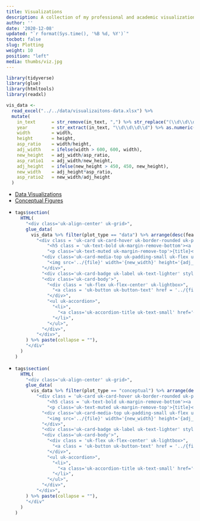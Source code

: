 ```yaml
---
title: Visualizations
description: A collection of my professional and academic visualizations
author: ''
date: '2020-12-08'
updated: "`r format(Sys.time(), '%B %d, %Y')`"
tocbot: false
slug: Plotting
weight: 10
position: "left"
media: thumbs/viz.jpg
---
```


```r
library(tidyverse)
library(glue)
library(htmltools)
library(readxl)

vis_data <- 
  read_excel("../../data/visualizaitons-data.xlsx") %>% 
  mutate(
    in_text      = str_remove(in_text, ",") %>% str_replace("(\\d\\d\\d\\d)", "\\(\\1\\)"),
    year         = str_extract(in_text, "\\d\\d\\d\\d") %>% as.numeric(),
    width        = width,
    height       = height,
    asp_ratio    = width/height,
    adj_width    = ifelse(width > 600, 600, width),
    new_height   = adj_width/asp_ratio,
    asp_ratio1   = adj_width/new_height,
    adj_height   = ifelse(new_height > 450, 450, new_height),
    new_width    = adj_height*asp_ratio,
    asp_ratio2   = new_width/adj_height
  )
```

<div class = 'uk-container uk-container-small'>
<ul class = 'uk-flex-center' uk-tab>
<li class='uk-active'><a href = '#'>Data Visualizations</a></li>
<li><a href = '#'>Conceptual Figures</a></li>
</ul>
<ul class = 'uk-switcher uk-padding uk-padding-remove-vertical uk-width-1-1@m'>

<li>

```r
tags$section(
  HTML(
    "<div class='uk-align-center' uk-grid>",
    glue_data(
      vis_data %>% filter(plot_type == "data") %>% arrange(desc(featured), desc(year), title, figure),
        "<div class = 'uk-card uk-card-hover uk-border-rounded uk-padding'>",
            "<h5 class = 'uk-text-bold uk-margin-remove-bottom'><a class='uk-link-heading' href= '{link}'>{in_text}</a>, Figure {figure}</h5>",
            "<p class='uk-text-muted uk-margin-remove-top'>{title}</p>",
          "<div class='uk-card-media-top uk-padding-small uk-flex uk-flex-center' >",
            "<img src='../{file}' width='{new_width}' height='{adj_height}' alt=''>",
          "</div>",
          "<div class='uk-card-badge uk-label uk-text-lighter' style='text-transform:none;'>{tool}</div>",
          "<div class='uk-card-body'>",
            "<div class = 'uk-flex uk-flex-center' uk-lightbox>",
              "<a class = 'uk-button uk-button-text' href = '../{file}'>View Full Size</a>",
            "</div>",
            "<ul uk-accordion>",
              "<li>",
                "<a class='uk-accordion-title uk-text-small' href='#'>Caption</a><div class='uk-accordion-content'><p class='uk-text-small uk-text-lighter'>{caption}</p></div>",
              "</li>",
            "</ul>",
          "</div>",
        "</div>",
    ) %>% paste(collapse = ""),
    "</div"
  )
)
```

</li>
<li>

```r
tags$section(
  HTML(
    "<div class='uk-align-center' uk-grid>",
    glue_data(
      vis_data %>% filter(plot_type == "conceptual") %>% arrange(desc(featured), desc(year), title, figure),
        "<div class = 'uk-card uk-card-hover uk-border-rounded uk-padding'>",
            "<h5 class = 'uk-text-bold uk-margin-remove-bottom'><a class='uk-link-heading' href= '{link}'>{in_text}</a>, Figure {figure}</h5>",
            "<p class='uk-text-muted uk-margin-remove-top'>{title}</p>",
          "<div class='uk-card-media-top uk-padding-small uk-flex uk-flex-center' >",
            "<img src='../{file}' width='{new_width}' height='{adj_height}' alt=''>",
          "</div>",
          "<div class='uk-card-badge uk-label uk-text-lighter' style='text-transform:none;'>{tool}</div>",
          "<div class='uk-card-body'>",
            "<div class = 'uk-flex uk-flex-center' uk-lightbox>",
              "<a class = 'uk-button uk-button-text' href = '../{file}'>View Full Size</a>",
            "</div>",
            "<ul uk-accordion>",
              "<li>",
                "<a class='uk-accordion-title uk-text-small' href='#'>Caption</a><div class='uk-accordion-content'><p class='uk-text-small uk-text-lighter'>{caption}</p></div>",
              "</li>",
            "</ul>",
          "</div>",
        "</div>",
    ) %>% paste(collapse = ""),
    "</div"
  )
)
```

</li>
</ul>
</div>